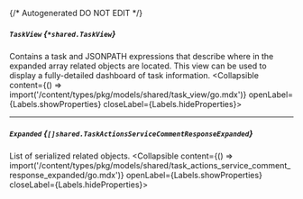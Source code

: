 {/* Autogenerated DO NOT EDIT  */}

##### `TaskView` *{`*shared.TaskView`}*
Contains a task and JSONPATH expressions that describe where in the expanded array related objects are located. This view can be used to display a fully\-detailed dashboard of task information.
<Collapsible content={() => import('/content/types/pkg/models/shared/task_view/go.mdx')} openLabel={Labels.showProperties} closeLabel={Labels.hideProperties}>
</Collapsible>

---
##### `Expanded` *{`[]shared.TaskActionsServiceCommentResponseExpanded`}*
List of serialized related objects.
<Collapsible content={() => import('/content/types/pkg/models/shared/task_actions_service_comment_response_expanded/go.mdx')} openLabel={Labels.showProperties} closeLabel={Labels.hideProperties}>
</Collapsible>


